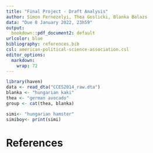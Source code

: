 ```yaml
---
title: "Final Project - Draft Analysis"
author: Simon Fernezelyi, Thea Goslicki, Blanka Balazs
data: "Due 8 January 2022, 23h59"
output:
  bookdown::pdf_document2: default
urlcolor: blue
bibliography: references.bib
csl: american-political-science-association.csl
editor_options: 
  markdown: 
    wrap: 72
---
```


\newpage

```r
library(haven)
data <- read_dta("CCES2014_raw.dta")
blanka <- "hungarian kaki"
thea <- "german avocado"
group <- cat(thea, blanka)

simi<- "hungarian hamster"
simiboy<- print(simi)
```

\newpage

# References
